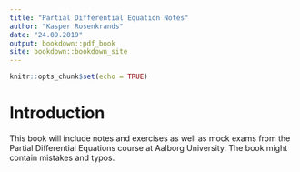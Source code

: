 ```yaml
---
title: "Partial Differential Equation Notes"
author: "Kasper Rosenkrands"
date: "24.09.2019"
output: bookdown::pdf_book
site: bookdown::bookdown_site
---
```

  
```r
knitr::opts_chunk$set(echo = TRUE)
```

\newpage

# Introduction {-}

This book will include notes and exercises as well as mock exams from the Partial Differential Equations course at Aalborg University.
The book might contain mistakes and typos.